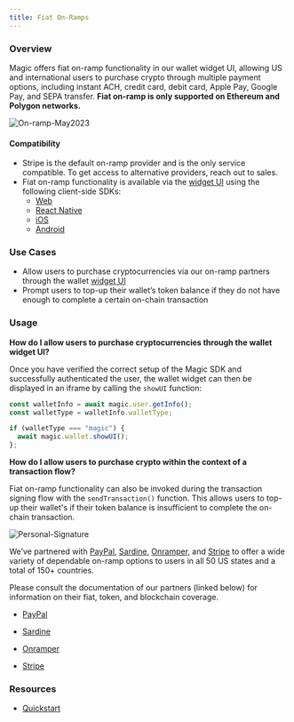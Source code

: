 ```yaml
---
title: Fiat On-Ramps
---
```


### Overview

Magic offers fiat on-ramp functionality in our wallet widget UI, allowing US and international users to purchase crypto through multiple payment options, including instant ACH, credit card, debit card, Apple Pay, Google Pay, and SEPA transfer. **Fiat on-ramp is only supported on Ethereum and Polygon networks.**

<Frame>
  <img src="/images/On-ramp-May2023.webp" alt="On-ramp-May2023" />
</Frame>

#### Compatibility

- Stripe is the default on-ramp provider and is the only service compatible. To get access to alternative providers, reach out to sales.
- Fiat on-ramp functionality is available via the [widget UI](/docs/embedded-wallet/wallets/customization/widget-ui) using the following client-side SDKs:
  - [Web](/docs/embedded-wallet/api/client-side-sdks/web)
  - [React Native](/docs/embedded-wallet/api/client-side-sdks/react-native)
  - [iOS](/docs/embedded-wallet/api/client-side-sdks/ios)
  - [Android](/docs/embedded-wallet/api/client-side-sdks/android)

### Use Cases

- Allow users to purchase cryptocurrencies via our on-ramp partners through the wallet [widget UI](/docs/embedded-wallet/wallets/customization/widget-ui)
- Prompt users to top-up their wallet’s token balance if they do not have enough to complete a certain on-chain transaction

### Usage

**How do I allow users to purchase cryptocurrencies through the wallet widget UI?**

Once you have verified the correct setup of the Magic SDK and successfully authenticated the user, the wallet widget can then be displayed in an iframe by calling the `showUI` function: ⁠ ⁠

```javascript JavaScript icon="square-js"
const walletInfo = await magic.user.getInfo();
const walletType = walletInfo.walletType;

if (walletType === "magic") {
  await magic.wallet.showUI();
};
```

**How do I allow users to purchase crypto within the context of a transaction flow?**

Fiat on-ramp functionality can also be invoked during the transaction signing flow with the `sendTransaction()` function. This allows users to top-up their wallet's if their token balance is insufficient to complete the on-chain transaction.

<Frame>
  <img src="/images/Personal-Signature.webp" alt="Personal-Signature" />
</Frame>

We’ve partnered with [PayPal](https://www.paypal.com/), [Sardine](https://www.sardine.ai/), [Onramper](https://onramper.com/), and [Stripe](https://stripe.com/use-cases/crypto) to offer a wide variety of dependable on-ramp options to users in all 50 US states and a total of 150+ countries.

Please consult the documentation of our partners (linked below) for information on their fiat, token, and blockchain coverage.

- [PayPal](https://www.paypal.com/us/cshelp/article/paypal-cryptocurrency-faqs-help565)

- [Sardine](https://docs.sardine.ai/docs/integrate-payments/3xx61dwwr4is6-supported-tokens#supported-tokens)

- [Onramper](https://docs.onramper.com/docs/crypto-currencies)

- [Stripe](https://stripe.com/docs/crypto/overview#feature-set)

### Resources

- [Quickstart](/docs/home/quickstart)
